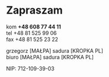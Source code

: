 # Zapraszam

kom **+48 608 77 44 11**<br/>
tel +48 81 525 99 06<br/>
fax +48 81 525 23 22<br/>

grzegorz [MAŁPA] sadura [KROPKA PL]<br/>
biuro [MAŁPA] sadura [KROPKA PL]<br/>

NIP: 712-109-39-03